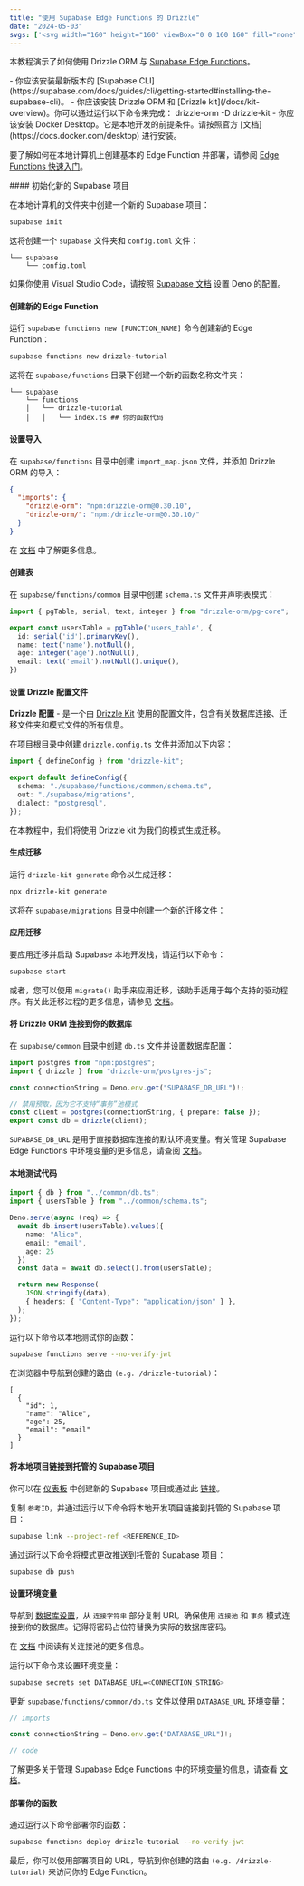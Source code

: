 ```yaml
---
title: "使用 Supabase Edge Functions 的 Drizzle"
date: "2024-05-03"
svgs: ['<svg width="160" height="160" viewBox="0 0 160 160" fill="none" xmlns="http://www.w3.org/2000/svg"><rect width="9.63139" height="40.8516" rx="4.8157" transform="matrix(0.873028 0.48767 -0.497212 0.867629 43.4805 67.3037)" fill="currentColor"></rect><rect width="9.63139" height="40.8516" rx="4.8157" transform="matrix(0.873028 0.48767 -0.497212 0.867629 76.9395 46.5342)" fill="currentColor"></rect><rect width="9.63139" height="40.8516" rx="4.8157" transform="matrix(0.873028 0.48767 -0.497212 0.867629 128.424 46.5352)" fill="currentColor"></rect><rect width="9.63139" height="40.8516" rx="4.8157" transform="matrix(0.873028 0.48767 -0.497212 0.867629 94.957 67.3037)" fill="currentColor"></rect></svg>', <svg width="24" height="25" viewBox="0 0 24 25" fill="currentColor" xmlns="http://www.w3.org/2000/svg"><path d="M13.3501 21.1611C12.9303 21.6898 12.079 21.4002 12.0689 20.7251L11.921 10.8511H18.5603C19.7628 10.8511 20.4335 12.24 19.6857 13.1818L13.3501 21.1611Z" /><path d="M10.6499 5.27307C11.0697 4.7443 11.921 5.03403 11.9311 5.70913L11.996 15.5831H5.43981C4.23723 15.5831 3.56652 14.1942 4.31432 13.2524L10.6499 5.27307Z"/></svg>]
---
```



本教程演示了如何使用 Drizzle ORM 与 [Supabase Edge Functions](https://supabase.com/docs/guides/functions)。

<Prerequisites>
- 你应该安装最新版本的 [Supabase CLI](https://supabase.com/docs/guides/cli/getting-started#installing-the-supabase-cli)。
- 你应该安装 Drizzle ORM 和 [Drizzle kit](/docs/kit-overview)。你可以通过运行以下命令来完成：
<Npm>
drizzle-orm
-D drizzle-kit
</Npm>
- 你应该安装 Docker Desktop。它是本地开发的前提条件。请按照官方 [文档](https://docs.docker.com/desktop) 进行安装。
</Prerequisites>


要了解如何在本地计算机上创建基本的 Edge Function 并部署，请参阅 [Edge Functions 快速入门](https://supabase.com/docs/guides/functions/quickstart)。

<Steps>
#### 初始化新的 Supabase 项目

在本地计算机的文件夹中创建一个新的 Supabase 项目：

```bash copy
supabase init
```

这将创建一个 `supabase` 文件夹和 `config.toml` 文件：

```text
└── supabase
    └── config.toml
```

如果你使用 Visual Studio Code，请按照 [Supabase 文档](https://supabase.com/docs/guides/functions/local-development#deno-with-visual-studio-code) 设置 Deno 的配置。

#### 创建新的 Edge Function

运行 `supabase functions new [FUNCTION_NAME]` 命令创建新的 Edge Function：

```bash copy
supabase functions new drizzle-tutorial
```

这将在 `supabase/functions` 目录下创建一个新的函数名称文件夹：

```text
└── supabase
    └── functions
    │   └── drizzle-tutorial
    │   │   └── index.ts ## 你的函数代码
```

#### 设置导入

在 `supabase/functions` 目录中创建 `import_map.json` 文件，并添加 Drizzle ORM 的导入：

```json copy filename="supabase/functions/import_map.json"
{
  "imports": {
    "drizzle-orm": "npm:drizzle-orm@0.30.10",
    "drizzle-orm/": "npm:/drizzle-orm@0.30.10/"
  }
}
```

在 [文档](https://supabase.com/docs/guides/functions/import-maps) 中了解更多信息。

#### 创建表

在 `supabase/functions/common` 目录中创建 `schema.ts` 文件并声明表模式：

```typescript copy filename="supabase/functions/common/schema.ts"
import { pgTable, serial, text, integer } from "drizzle-orm/pg-core";

export const usersTable = pgTable('users_table', {
  id: serial('id').primaryKey(),
  name: text('name').notNull(),
  age: integer('age').notNull(),
  email: text('email').notNull().unique(),
})
```

#### 设置 Drizzle 配置文件

**Drizzle 配置** - 是一个由 [Drizzle Kit](/docs/kit-overview) 使用的配置文件，包含有关数据库连接、迁移文件夹和模式文件的所有信息。

在项目根目录中创建 `drizzle.config.ts` 文件并添加以下内容：

```typescript copy filename="drizzle.config.ts"
import { defineConfig } from "drizzle-kit";

export default defineConfig({
  schema: "./supabase/functions/common/schema.ts",
  out: "./supabase/migrations",
  dialect: "postgresql",
});
```

在本教程中，我们将使用 Drizzle kit 为我们的模式生成迁移。

#### 生成迁移

运行 `drizzle-kit generate` 命令以生成迁移：

```bash copy
npx drizzle-kit generate
```

这将在 `supabase/migrations` 目录中创建一个新的迁移文件：

#### 应用迁移

要应用迁移并启动 Supabase 本地开发栈，请运行以下命令：

```bash copy
supabase start
```

或者，您可以使用 `migrate()` 助手来应用迁移，该助手适用于每个支持的驱动程序。有关此迁移过程的更多信息，请参见 [文档](/docs/migrations)。

#### 将 Drizzle ORM 连接到你的数据库

在 `supabase/common` 目录中创建 `db.ts` 文件并设置数据库配置：

```typescript copy filename="supabase/functions/common/db.ts"
import postgres from "npm:postgres";
import { drizzle } from "drizzle-orm/postgres-js";

const connectionString = Deno.env.get("SUPABASE_DB_URL")!;

// 禁用预取，因为它不支持“事务”池模式
const client = postgres(connectionString, { prepare: false });
export const db = drizzle(client);
```

`SUPABASE_DB_URL` 是用于直接数据库连接的默认环境变量。有关管理 Supabase Edge Functions 中环境变量的更多信息，请查阅 [文档](https://supabase.com/docs/guides/functions/secrets)。

#### 本地测试代码

```typescript copy filename="supabase/functions/drizzle-tutorial/index.ts"
import { db } from "../common/db.ts";
import { usersTable } from "../common/schema.ts";

Deno.serve(async (req) => {
  await db.insert(usersTable).values({
    name: "Alice",
    email: "email",
    age: 25
  })
  const data = await db.select().from(usersTable);

  return new Response(
    JSON.stringify(data),
    { headers: { "Content-Type": "application/json" } },
  );
});
```

运行以下命令以本地测试你的函数：

```bash copy
supabase functions serve --no-verify-jwt
```

在浏览器中导航到创建的路由 `(e.g. /drizzle-tutorial)`：

```plaintext
[
  {
    "id": 1,
    "name": "Alice",
    "age": 25,
    "email": "email"
  }
]
```

#### 将本地项目链接到托管的 Supabase 项目

你可以在 [仪表板](https://supabase.com/dashboard) 中创建新的 Supabase 项目或通过此 [链接](https://database.new/)。

复制 `参考ID`，并通过运行以下命令将本地开发项目链接到托管的 Supabase 项目：

```bash copy
supabase link --project-ref <REFERENCE_ID>
```

通过运行以下命令将模式更改推送到托管的 Supabase 项目：

```bash copy
supabase db push
```

#### 设置环境变量

导航到 [数据库设置](https://supabase.com/dashboard/project/_/settings/database)，从 `连接字符串` 部分复制 URI。确保使用 `连接池` 和 `事务` 模式连接到你的数据库。记得将密码占位符替换为实际的数据库密码。

在 [文档](https://supabase.com/docs/guides/database/connecting-to-postgres#connection-pooler) 中阅读有关连接池的更多信息。

运行以下命令来设置环境变量：

```bash copy
supabase secrets set DATABASE_URL=<CONNECTION_STRING>
```

更新 `supabase/functions/common/db.ts` 文件以使用 `DATABASE_URL` 环境变量：

```typescript copy filename="supabase/functions/common/db.ts"
// imports

const connectionString = Deno.env.get("DATABASE_URL")!;

// code
```

了解更多关于管理 Supabase Edge Functions 中的环境变量的信息，请查看 [文档](https://supabase.com/docs/guides/functions/secrets)。

#### 部署你的函数

通过运行以下命令部署你的函数：

```bash copy
supabase functions deploy drizzle-tutorial --no-verify-jwt
```
</Steps>

最后，你可以使用部署项目的 URL，导航到你创建的路由 `(e.g. /drizzle-tutorial)` 来访问你的 Edge Function。
